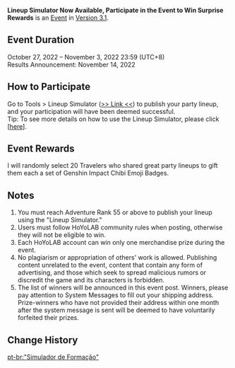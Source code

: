 {{Event
|name              = Lineup Simulator Now Available, Participate in the Event to Win Surprise Rewards
|image             = Lineup Simulator Now Available, Participate in the Event to Win Surprise Rewards.png
|type              = Web
|type2             = Submission
|time_known        = yes
|time_start        = 2022-10-27 12:00:00
|time_start_offset = GMT+8
|time_end          = 2022-11-03 23:59:59
|time_end_offset   = GMT+8
|link              = https://www.hoyolab.com/article/13134535
}}
{{Description|1=Olah! Hello, Travelers~<br />To make it easier for Travelers to share their team-building experience, a new tool in HoYoLAB called "Lineup Simulator" is now available!<br />Click <nowiki>[</nowiki>[https://act.hoyolab.com/ys/event/bbs-lineup-ys-sea/index.html?bbs_presentation_style=fullscreen&utm_source=hoyolab&utm_medium=event#/m/home/rec here]<nowiki>]</nowiki> to share your party lineup and get a chance to win awesome merchandise rewards prepared by me!}}
'''Lineup Simulator Now Available, Participate in the Event to Win Surprise Rewards''' is an [[Event]] in [[Version 3.1]].

==Event Duration==
October 27, 2022 – November 3, 2022 23:59 (UTC+8)<br />
Results Announcement: November 14, 2022

==How to Participate==
Go to Tools > Lineup Simulator ([https://act.hoyolab.com/ys/event/bbs-lineup-ys-sea/index.html?bbs_presentation_style=fullscreen&utm_source=hoyolab&utm_medium=event#/m/home/rec >> Link <<]) to publish your party lineup, and your participation will have been deemed successful.<br />
Tip: To see more details on how to use the Lineup Simulator, please click <nowiki>[</nowiki>[https://www.hoyolab.com/article_pre/9118 here]<nowiki>]</nowiki>.

==Event Rewards==
I will randomly select 20 Travelers who shared great party lineups to gift them each a set of Genshin Impact Chibi Emoji Badges.

==Notes==
# You must reach Adventure Rank 55 or above to publish your lineup using the "Lineup Simulator."
# Users must follow HoYoLAB community rules when posting, otherwise they will not be eligible to win.
# Each HoYoLAB account can win only one merchandise prize during the event.
# No plagiarism or appropriation of others' work is allowed. Publishing content unrelated to the event, content that contain any form of advertising, and those which seek to spread malicious rumors or discredit the game and its characters is forbidden.
# The list of winners will be announced in this event post. Winners, please pay attention to System Messages to fill out your shipping address. Prize-winners who have not provided their address within one month after the system message is sent will be deemed to have voluntarily forfeited their prizes.

==Change History==
{{Change History|3.1}}

[[pt-br:"Simulador de Formação"]]